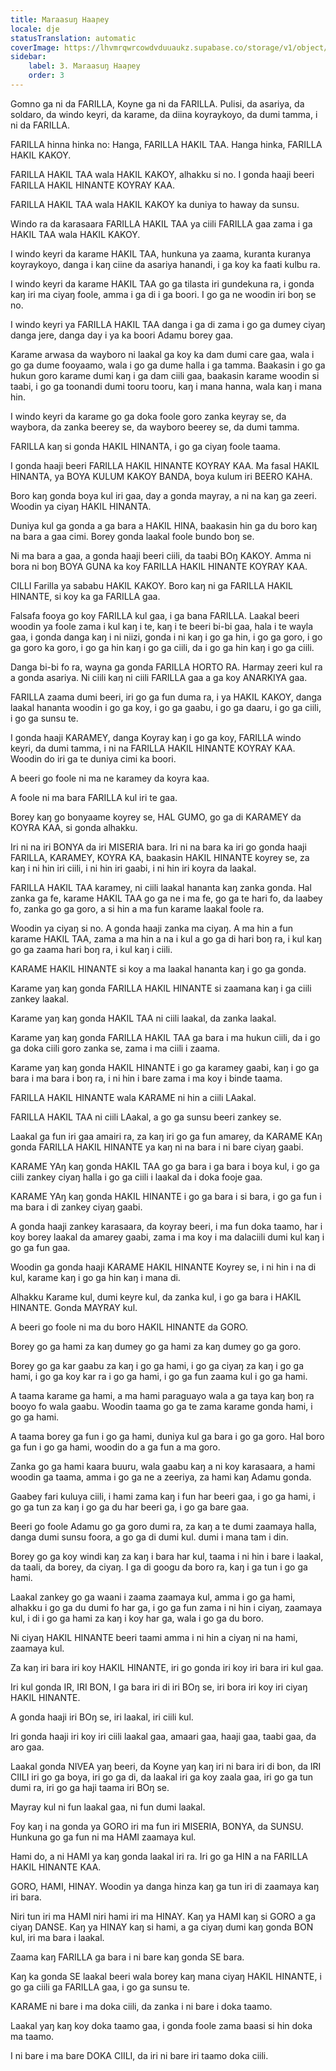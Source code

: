 ```yaml
---
title: Maraasuŋ Haaɲey
locale: dje
statusTranslation: automatic
coverImage: https://lhvmrqwrcowdvduuaukz.supabase.co/storage/v1/object/public/strapi-uploads/small_cover-educacion-fundamental.webp-2d51a7828a2b1309555be27f7e2a61a0.webp
sidebar:
    label: 3. Maraasuŋ Haaɲey
    order: 3
---
```

Gomno ga ni da FARILLA, Koyne ga ni da FARILLA. Pulisi, da asariya, da soldaro, da windo keyri, da karame, da diina koyraykoyo, da dumi tamma, i ni da FARILLA.

FARILLA hinna hinka no: Hanga, FARILLA HAKIL TAA. Hanga hinka, FARILLA HAKIL KAKOY.

FARILLA HAKIL TAA wala HAKIL KAKOY, alhakku si no. I gonda haaji beeri FARILLA HAKIL HINANTE KOYRAY KAA.

FARILLA HAKIL TAA wala HAKIL KAKOY ka duniya to haway da sunsu.

Windo ra da karasaara FARILLA HAKIL TAA ya ciili FARILLA gaa zama i ga HAKIL TAA wala HAKIL KAKOY.

I windo keyri da karame HAKIL TAA, hunkuna ya zaama, kuranta kuranya koyraykoyo, danga i kaŋ ciine da asariya hanandi, i ga koy ka faati kulbu ra.

I windo keyri da karame HAKIL TAA go ga tilasta iri gundekuna ra, i gonda kaŋ iri ma ciyaŋ foole, amma i ga di i ga boori. I go ga ne woodin iri boŋ se no.

I windo keyri ya FARILLA HAKIL TAA danga i ga di zama i go ga dumey ciyaŋ danga jere, danga day i ya ka boori Adamu borey gaa.

Karame arwasa da wayboro ni laakal ga koy ka dam dumi care gaa, wala i go ga dume fooyaamo, wala i go ga dume halla i ga tamma. Baakasin i go ga hukun goro karame dumi kaŋ i ga dam ciili gaa, baakasin karame woodin si taabi, i go ga toonandi dumi tooru tooru, kaŋ i mana hanna, wala kaŋ i mana hin.

I windo keyri da karame go ga doka foole goro zanka keyray se, da waybora, da zanka beerey se, da wayboro beerey se, da dumi tamma.

FARILLA kaŋ si gonda HAKIL HINANTA, i go ga ciyaŋ foole taama.

I gonda haaji beeri FARILLA HAKIL HINANTE KOYRAY KAA. Ma fasal HAKIL HINANTA, ya BOYA KULUM KAKOY BANDA, boya kulum iri BEERO KAHA.

Boro kaŋ gonda boya kul iri gaa, day a gonda mayray, a ni na kaŋ ga zeeri. Woodin ya ciyaŋ HAKIL HINANTA.

Duniya kul ga gonda a ga bara a HAKIL HINA, baakasin hin ga du boro kaŋ na bara a gaa cimi. Borey gonda laakal foole bundo boŋ se.

Ni ma bara a gaa, a gonda haaji beeri ciili, da taabi BOŋ KAKOY. Amma ni bora ni boŋ BOYA GUNA ka koy FARILLA HAKIL HINANTE KOYRAY KAA.

CILLI Farilla ya sababu HAKIL KAKOY. Boro kaŋ ni ga FARILLA HAKIL HINANTE, si koy ka ga FARILLA gaa.

Falsafa fooya go koy FARILLA kul gaa, i ga bana FARILLA. Laakal beeri woodin ya foole zama i kul kaŋ i te, kaŋ i te beeri bi-bi gaa, hala i te wayla gaa, i gonda danga kaŋ i ni niizi, gonda i ni kaŋ i go ga hin, i go ga goro, i go ga goro ka goro, i go ga hin kaŋ i go ga ciili, da i go ga hin kaŋ i go ga ciili.

Danga bi-bi fo ra, wayna ga gonda FARILLA HORTO RA. Harmay zeeri kul ra a gonda asariya. Ni ciili kaŋ ni ciili FARILLA gaa a ga koy ANARKIYA gaa.

FARILLA zaama dumi beeri, iri go ga fun duma ra, i ya HAKIL KAKOY, danga laakal hananta woodin i go ga koy, i go ga gaabu, i go ga daaru, i go ga ciili, i go ga sunsu te.

I gonda haaji KARAMEY, danga Koyray kaŋ i go ga koy, FARILLA windo keyri, da dumi tamma, i ni na FARILLA HAKIL HINANTE KOYRAY KAA. Woodin do iri ga te duniya cimi ka boori.

A beeri go foole ni ma ne karamey da koyra kaa.

A foole ni ma bara FARILLA kul iri te gaa.

Borey kaŋ go bonyaame koyrey se, HAL GUMO, go ga di KARAMEY da KOYRA KAA, si gonda alhakku.

Iri ni na iri BONYA da iri MISERIA bara. Iri ni na bara ka iri go gonda haaji FARILLA, KARAMEY, KOYRA KA, baakasin HAKIL HINANTE koyrey se, za kaŋ i ni hin iri ciili, i ni hin iri gaabi, i ni hin iri koyra da laakal.

FARILLA HAKIL TAA karamey, ni ciili laakal hananta kaŋ zanka gonda. Hal zanka ga fe, karame HAKIL TAA go ga ne i ma fe, go ga te hari fo, da laabey fo, zanka go ga goro, a si hin a ma fun karame laakal foole ra.

Woodin ya ciyaŋ si no. A gonda haaji zanka ma ciyaŋ. A ma hin a fun karame HAKIL TAA, zama a ma hin a na i kul a go ga di hari boŋ ra, i kul kaŋ go ga zaama hari boŋ ra, i kul kaŋ i ciili.

KARAME HAKIL HINANTE si koy a ma laakal hananta kaŋ i go ga gonda.

Karame yaŋ kaŋ gonda FARILLA HAKIL HINANTE si zaamana kaŋ i ga ciili zankey laakal.

Karame yaŋ kaŋ gonda HAKIL TAA ni ciili laakal, da zanka laakal.

Karame yaŋ kaŋ gonda FARILLA HAKIL TAA ga bara i ma hukun ciili, da i go ga doka ciili goro zanka se, zama i ma ciili i zaama.

Karame yaŋ kaŋ gonda HAKIL HINANTE i go ga karamey gaabi, kaŋ i go ga bara i ma bara i boŋ ra, i ni hin i bare zama i ma koy i binde taama.

FARILLA HAKIL HINANTE wala KARAME ni hin a ciili LAakal.

FARILLA HAKIL TAA ni ciili LAakal, a go ga sunsu beeri zankey se.

Laakal ga fun iri gaa amairi ra, za kaŋ iri go ga fun amarey, da KARAME KAŋ gonda FARILLA HAKIL HINANTE ya kaŋ ni na bara i ni bare ciyaŋ gaabi.

KARAME YAŋ kaŋ gonda HAKIL TAA go ga bara i ga bara i boya kul, i go ga ciili zankey ciyaŋ halla i go ga ciili i laakal da i doka fooje gaa.

KARAME YAŋ kaŋ gonda HAKIL HINANTE i go ga bara i si bara, i go ga fun i ma bara i di zankey ciyaŋ gaabi.

A gonda haaji zankey karasaara, da koyray beeri, i ma fun doka taamo, har i koy borey laakal da amarey gaabi, zama i ma koy i ma dalaciili dumi kul kaŋ i go ga fun gaa.

Woodin ga gonda haaji KARAME HAKIL HINANTE Koyrey se, i ni hin i na di kul, karame kaŋ i go ga hin kaŋ i mana di.

Alhakku Karame kul, dumi keyre kul, da zanka kul, i go ga bara i HAKIL HINANTE. Gonda MAYRAY kul.

A beeri go foole ni ma du boro HAKIL HINANTE da GORO.

Borey go ga hami za kaŋ dumey go ga hami za kaŋ dumey go ga goro.

Borey go ga kar gaabu za kaŋ i go ga hami, i go ga ciyaŋ za kaŋ i go ga hami, i go ga koy kar ra i go ga hami, i go ga fun zaama kul i go ga hami.

A taama karame ga hami, a ma hami paraguayo wala a ga taya kaŋ boŋ ra booyo fo wala gaabu. Woodin taama go ga te zama karame gonda hami, i go ga hami.

A taama borey ga fun i go ga hami, duniya kul ga bara i go ga goro. Hal boro ga fun i go ga hami, woodin do a ga fun a ma goro.

Zanka go ga hami kaara buuru, wala gaabu kaŋ a ni koy karasaara, a hami woodin ga taama, amma i go ga ne a zeeriya, za hami kaŋ Adamu gonda.

Gaabey fari kuluya ciili, i hami zama kaŋ i fun har beeri gaa, i go ga hami, i go ga tun za kaŋ i go ga du har beeri ga, i go ga bare gaa.

Beeri go foole Adamu go ga goro dumi ra, za kaŋ a te dumi zaamaya halla, danga dumi sunsu foora, a go ga di dumi kul. dumi i mana tam i din.

Borey go ga koy windi kaŋ za kaŋ i bara har kul, taama i ni hin i bare i laakal, da taali, da borey, da ciyaŋ. I ga di googu da boro ra, kaŋ i ga tun i go ga hami.

Laakal zankey go ga waani i zaama zaamaya kul, amma i go ga hami, alhakku i go ga du dumi fo har ga, i go ga fun zama i ni hin i ciyaŋ, zaamaya kul, i di i go ga hami za kaŋ i koy har ga, wala i go ga du boro.

Ni ciyaŋ HAKIL HINANTE beeri taami amma i ni hin a ciyaŋ ni na hami, zaamaya kul.

Za kaŋ iri bara iri koy HAKIL HINANTE, iri go gonda iri koy iri bara iri kul gaa.

Iri kul gonda IR, IRI BON, I ga bara iri di iri BOŋ se, iri bora iri koy iri ciyaŋ HAKIL HINANTE.

A gonda haaji iri BOŋ se, iri laakal, iri ciili kul.

Iri gonda haaji iri koy iri ciili laakal gaa, amaari gaa, haaji gaa, taabi gaa, da aro gaa.

Laakal gonda NIVEA yaŋ beeri, da Koyne yaŋ kaŋ iri ni bara iri di bon, da IRI CIILI iri go ga boya, iri go ga di, da laakal iri ga koy zaala gaa, iri go ga tun dumi ra, iri go ga haji taama iri BOŋ se.

Mayray kul ni fun laakal gaa, ni fun dumi laakal.

Foy kaŋ i na gonda ya GORO iri ma fun iri MISERIA, BONYA, da SUNSU. Hunkuna go ga fun ni ma HAMI zaamaya kul.

Hami do, a ni HAMI ya kaŋ gonda laakal iri ra. Iri go ga HIN a na FARILLA HAKIL HINANTE KAA.

GORO, HAMI, HINAY. Woodin ya danga hinza kaŋ ga tun iri di zaamaya kaŋ iri bara.

Niri tun iri ma HAMI niri hami iri ma HINAY. Kaŋ ya HAMI kaŋ si GORO a ga ciyaŋ DANSE. Kaŋ ya HINAY kaŋ si hami, a ga ciyaŋ dumi kaŋ gonda BON kul, iri ma bara i laakal.

Zaama kaŋ FARILLA ga bara i ni bare kaŋ gonda SE bara.

Kaŋ ka gonda SE laakal beeri wala borey kaŋ mana ciyaŋ HAKIL HINANTE, i go ga ciili ga FARILLA gaa, i go ga sunsu te.

KARAME ni bare i ma doka ciili, da zanka i ni bare i doka taamo.

Laakal yaŋ kaŋ koy doka taamo gaa, i gonda foole zama baasi si hin doka ma taamo.

I ni bare i ma bare DOKA CIILI, da iri ni bare iri taamo doka ciili.

